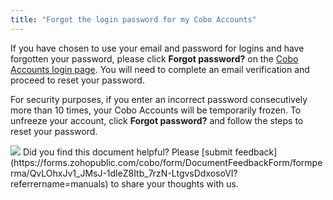 ```yaml
---
title: "Forgot the login password for my Cobo Accounts"
---
```


If you have chosen to use your email and password for logins and have forgotten your password, please click **Forgot password?** on the [Cobo Accounts login page](https://accounts.cobo.com/). You will need to complete an email verification and proceed to reset your password.

For security purposes, if you enter an incorrect password consecutively more than 10 times, your Cobo Accounts will be temporarily frozen. To unfreeze your account, click **Forgot password?** and follow the steps to reset your password.

<img src="/en/images/cobo-accounts/5H3WFCASV4ufVONDs755JB6rE4mQtbaUW_H5e5e2a3tEcN_ek8dAQhgWa4NtVNft9ANORaE2gkZlkuRhHLqSdogzzccVLTxWs_A6_BTXVDH2NdiZgw-has1inMGJLNoXegU7_sEF6qdRMWvHWGEsCyk.png" className="screenshot_modal"/>
<Tip>Did you find this document helpful? Please [submit feedback](https://forms.zohopublic.com/cobo/form/DocumentFeedbackForm/formperma/QvLOhxJv1_JMsJ-1dleZ8Itb_7rzN-LtgvsDdxosoVI?referrername=manuals) to share your thoughts with us.</Tip>